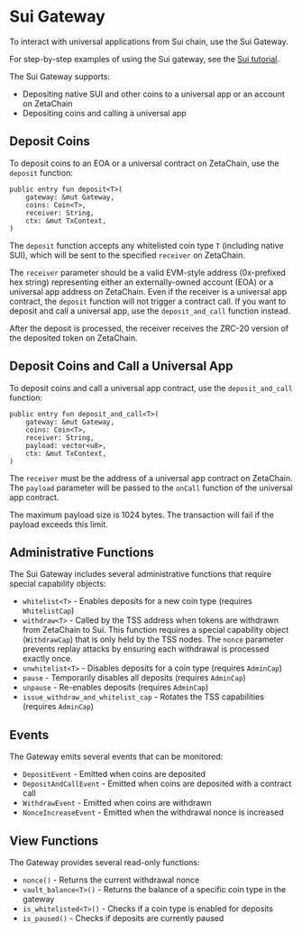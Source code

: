 # Sui Gateway

To interact with universal applications from Sui chain, use the Sui Gateway.

For step-by-step examples of using the Sui gateway, see the [Sui
tutorial](/developers/tutorials/sui/).

The Sui Gateway supports:

- Depositing native SUI and other coins to a universal app or an account on
  ZetaChain
- Depositing coins and calling a universal app

## Deposit Coins

To deposit coins to an EOA or a universal contract on ZetaChain, use the
`deposit` function:

```move
public entry fun deposit<T>(
    gateway: &mut Gateway,
    coins: Coin<T>,
    receiver: String,
    ctx: &mut TxContext,
)
```

The `deposit` function accepts any whitelisted coin type `T` (including native
SUI), which will be sent to the specified `receiver` on ZetaChain.

The `receiver` parameter should be a valid EVM-style address (0x-prefixed hex
string) representing either an externally-owned account (EOA) or a universal app
address on ZetaChain. Even if the receiver is a universal app contract, the
`deposit` function will not trigger a contract call. If you want to deposit and
call a universal app, use the `deposit_and_call` function instead.

After the deposit is processed, the receiver receives the ZRC-20 version of the
deposited token on ZetaChain.

## Deposit Coins and Call a Universal App

To deposit coins and call a universal app contract, use the `deposit_and_call`
function:

```move
public entry fun deposit_and_call<T>(
    gateway: &mut Gateway,
    coins: Coin<T>,
    receiver: String,
    payload: vector<u8>,
    ctx: &mut TxContext,
)
```

The `receiver` must be the address of a universal app contract on ZetaChain. The
`payload` parameter will be passed to the `onCall` function of the universal app
contract.

The maximum payload size is 1024 bytes. The transaction will fail if the payload
exceeds this limit.

## Administrative Functions

The Sui Gateway includes several administrative functions that require special
capability objects:

- `whitelist<T>` - Enables deposits for a new coin type (requires
  `WhitelistCap`)
- `withdraw<T>` - Called by the TSS address when tokens are withdrawn from
  ZetaChain to Sui. This function requires a special capability object
  (`WithdrawCap`) that is only held by the TSS nodes. The `nonce` parameter
  prevents replay attacks by ensuring each withdrawal is processed exactly once.
- `unwhitelist<T>` - Disables deposits for a coin type (requires `AdminCap`)
- `pause` - Temporarily disables all deposits (requires `AdminCap`)
- `unpause` - Re-enables deposits (requires `AdminCap`)
- `issue_withdraw_and_whitelist_cap` - Rotates the TSS capabilities (requires
  `AdminCap`)

## Events

The Gateway emits several events that can be monitored:

- `DepositEvent` - Emitted when coins are deposited
- `DepositAndCallEvent` - Emitted when coins are deposited with a contract call
- `WithdrawEvent` - Emitted when coins are withdrawn
- `NonceIncreaseEvent` - Emitted when the withdrawal nonce is increased

## View Functions

The Gateway provides several read-only functions:

- `nonce()` - Returns the current withdrawal nonce
- `vault_balance<T>()` - Returns the balance of a specific coin type in the
  gateway
- `is_whitelisted<T>()` - Checks if a coin type is enabled for deposits
- `is_paused()` - Checks if deposits are currently paused
